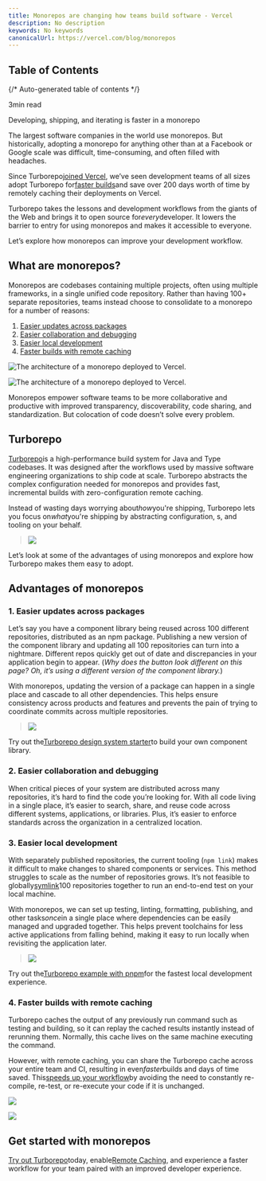 ```yaml
---
title: Monorepos are changing how teams build software - Vercel
description: No description
keywords: No keywords
canonicalUrl: https://vercel.com/blog/monorepos
---
```


## Table of Contents

{/* Auto-generated table of contents */}

3min read

Developing, shipping, and iterating is faster in a monorepo

The largest software companies in the world use monorepos. But historically, adopting a monorepo for anything other than at a Facebook or Google scale was difficult, time-consuming, and often filled with headaches.

Since Turborepo[joined Vercel](https://turborepo.org/blog/joining-vercel), we’ve seen development teams of all sizes adopt Turborepo for[faster builds](https://twitter.com/RobEasthope/status/1486994338290847745)and save over 200 days worth of time by remotely caching their deployments on Vercel.

Turborepo takes the lessons and development workflows from the giants of the Web and brings it to open source for*every*developer. It lowers the barrier to entry for using monorepos and makes it accessible to everyone.

Let’s explore how monorepos can improve your development workflow.

## What are monorepos?

Monorepos are codebases containing multiple projects, often using multiple frameworks, in a single unified code repository. Rather than having 100+ separate repositories, teams instead choose to consolidate to a monorepo for a number of reasons:

1. [Easier updates across packages](#1.-easier-updates-across-packages)
1. [Easier collaboration and debugging](#2.-easier-collaboration-and-debugging)
1. [Easier local development](#3.-easier-local-development)
1. [Faster builds with remote caching](#4.-faster-builds-with-remote-caching)

![The architecture of a monorepo deployed to Vercel.](/_next/image?url=https%3A%2F%2Fassets.vercel.com%2Fimage%2Fupload%2Fcontentful%2Fimage%2Fe5382hct74si%2F35kPJlj9Md7IFV41qtGm3s%2F7ce442bd3f855a4de1cac0a05dd91268%2Flight-arch.png&w=1920&q=75)

![The architecture of a monorepo deployed to Vercel.](/_next/image?url=https%3A%2F%2Fassets.vercel.com%2Fimage%2Fupload%2Fcontentful%2Fimage%2Fe5382hct74si%2F24aSzieWqKuYynvIPQdTbx%2Fbc6df424037e10d3b2032b1a1b4e75d5%2Fdark-arch.png&w=1920&q=75)

Monorepos empower software teams to be more collaborative and productive with improved transparency, discoverability, code sharing, and standardization. But colocation of code doesn’t solve every problem.

## Turborepo

[Turborepo](https://www.youtube.com/watch?v=YX5yoApjI3M&t=225s)is a high-performance build system for Java and Type codebases. It was designed after the workflows used by massive software engineering organizations to ship code at scale. Turborepo abstracts the complex configuration needed for monorepos and provides fast, incremental builds with zero-configuration remote caching.

Instead of wasting days worrying about*how*you're shipping, Turborepo lets you focus on*what*you're shipping by abstracting configuration, s, and tooling on your behalf.

> ![](https://assets.vercel.com/image/upload/contentful/image/e5382hct74si/4YRN3NXh3j4T4qXt9JLMTM/bb2fafdd9e1458b5aacdac7045a8f02b/T0KMZSMTM-UANEJH7L3-cb9cec7bcbe2-512.jpeg)
>

Let’s look at some of the advantages of using monorepos and explore how Turborepo makes them easy to adopt.

## Advantages of monorepos

### 1. Easier updates across packages

Let’s say you have a component library being reused across 100 different repositories, distributed as an npm package. Publishing a new version of the component library and updating all 100 repositories can turn into a nightmare. Different repos quickly get out of date and discrepancies in your application begin to appear. (*Why does the button look different on this page? Oh, it’s using a different version of the component library.*)

With monorepos, updating the version of a package can happen in a single place and cascade to all other dependencies. This helps ensure consistency across products and features and prevents the pain of trying to coordinate commits across multiple repositories.

> ![](https://assets.vercel.com/image/upload/contentful/image/e5382hct74si/4VZgRJ1VQdM14tKqr0hvXa/a4567d99b7f8299e7ac83cea40a8e69e/C08Iv8_f_400x400.jpg)
>

Try out the[Turborepo design system starter](https://github.com/vercel/turborepo/tree/main/examples/design-system)to build your own component library.

### 2.  Easier collaboration and debugging

When critical pieces of your system are distributed across many repositories, it’s hard to find the code you’re looking for. With all code living in a single place, it’s easier to search, share, and reuse code across different systems, applications, or libraries. Plus, it’s easier to enforce standards across the organization in a centralized location.

### 3.  Easier local development

With separately published repositories, the current tooling (`npm link`) makes it difficult to make changes to shared components or services. This method struggles to scale as the number of repositories grows. It’s not feasible to globally[symlink](https://en.wikipedia.org/wiki/Symbolic_link)100 repositories together to run an end-to-end test on your local machine.

With monorepos, we can set up testing, linting, formatting, publishing, and other tasks*once*in a single place where dependencies can be easily managed and upgraded together. This helps prevent toolchains for less active applications from falling behind, making it easy to run locally when revisiting the application later.

> ![](https://assets.vercel.com/image/upload/contentful/image/e5382hct74si/4NXT8Dvrmi8oToVta88Ot/5331aa8c130c5ebb858a8d76b81a6fce/_HiVTyjR_400x400.jpg)
>

Try out the[Turborepo example with pnpm](https://github.com/vercel/turborepo/tree/main/examples/with-pnpm)for the fastest local development experience.

### 4. Faster builds with remote caching

Turborepo caches the output of any previously run command such as testing and building, so it can replay the cached results instantly instead of rerunning them. Normally, this cache lives on the same machine executing the command.

However, with remote caching, you can share the Turborepo cache across your entire team and CI, resulting in even*faster*builds and days of time saved. This[speeds up your workflow](https://vercel.com/resources/iterate-faster-with-a-streamlined-development-workflow)by avoiding the need to constantly re-compile, re-test, or re-execute your code if it is unchanged.

![](/_next/image?url=https%3A%2F%2Fassets.vercel.com%2Fimage%2Fupload%2Fcontentful%2Fimage%2Fe5382hct74si%2F4DVJrfPLyVr3fzn2BpmFTv%2F5adebcbc99e7824cf2e7bfcaa03ca40d%2FBlog-Graphic-RemoteCache-Light-V2_2x.png&w=1920&q=75)

![](/_next/image?url=https%3A%2F%2Fassets.vercel.com%2Fimage%2Fupload%2Fcontentful%2Fimage%2Fe5382hct74si%2F17VacyvJBmrP3scM3Hxdae%2Fcadc74717ef10adad05dc46692eaff72%2FBlog-Graphic-RemoteCache-Dark-V2_2x.png&w=1920&q=75)

## Get started with monorepos

[Try out Turborepo](https://turborepo.org/docs/getting-started)today, enable[Remote Caching](https://vercel.com/docs/concepts/monorepos/remote-caching), and experience a faster workflow for your team paired with an improved developer experience.